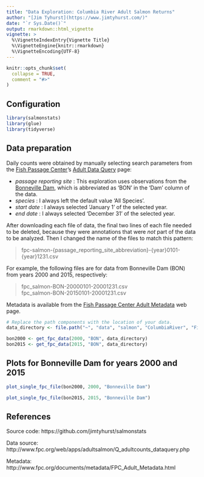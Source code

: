 ```yaml
---
title: "Data Exploration: Columbia River Adult Salmon Returns"
author: "[Jim Tyhurst](https://www.jimtyhurst.com/)"
date: "`r Sys.Date()`"
output: rmarkdown::html_vignette
vignette: >
  %\VignetteIndexEntry{Vignette Title}
  %\VignetteEngine{knitr::rmarkdown}
  %\VignetteEncoding{UTF-8}
---
```


```r
knitr::opts_chunk$set(
  collapse = TRUE,
  comment = "#>"
)
```

## Configuration
```r
library(salmonstats)
library(glue)
library(tidyverse)
```

## Data preparation

Daily counts were obtained by manually selecting search parameters from the [Fish Passage Center](http://www.fpc.org/)'s [Adult Data Query](http://www.fpc.org/web/apps/adultsalmon/Q_adultcounts_dataquery.php) page:

* _passage reporting site_ : This exploration uses observations from the [Bonneville Dam](https://www.nwp.usace.army.mil/bonneville/), which is abbreviated as 'BON' in the 'Dam' column of the data.
* _species_ : I always left the default value 'All Species'.
* _start date_ : I always selected 'January 1' of the selected year.
* _end date_ : I always selected 'December 31' of the selected year.

After downloading each file of data, the final two lines of each file needed to be deleted, because they were annotations that were _not_ part of the data to be analyzed. Then I changed the name of the files to match this pattern:

> fpc-salmon-{passage_reporting_site_abbreviation}-{year}0101-{year}1231.csv

For example, the following files are for data from Bonneville Dam (BON) from years 2000 and 2015, respectively:

> fpc_salmon-BON-20000101-20001231.csv  
> fpc_salmon-BON-20150101-20001231.csv

Metadata is available from the [Fish Passage Center Adult Metadata](http://www.fpc.org/documents/metadata/FPC_Adult_Metadata.html) web page.

```r
# Replace the path components with the location of your data.
data_directory <- file.path("~", "data", "salmon", "ColumbiaRiver", "FishPassageCenter", "BonnevilleDam")

bon2000 <- get_fpc_data(2000, "BON", data_directory)
bon2015 <- get_fpc_data(2015, "BON", data_directory)
```

## Plots for Bonneville Dam for years 2000 and 2015

```r
plot_single_fpc_file(bon2000, 2000, "Bonneville Dam")
```


```r
plot_single_fpc_file(bon2015, 2015, "Bonneville Dam")
```

## References

Source code: https://github.com/jimtyhurst/salmonstats

Data source: http://www.fpc.org/web/apps/adultsalmon/Q_adultcounts_dataquery.php

Metadata: http://www.fpc.org/documents/metadata/FPC_Adult_Metadata.html
